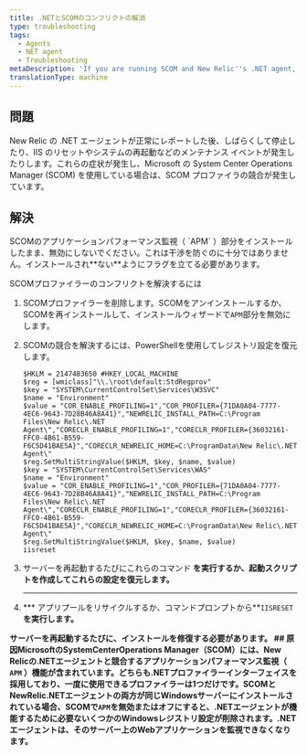 ```yaml
---
title: .NETとSCOMのコンフリクトの解消
type: troubleshooting
tags:
  - Agents
  - NET agent
  - Troubleshooting
metaDescription: 'If you are running SCOM and New Relic''s .NET agent, enable SCOM APM and repair the installation to resolve conflicts.'
translationType: machine
---
```


## 問題

New Relic の .NET エージェントが正常にレポートした後、しばらくして停止したり、IIS のリセットやシステムの再起動などのメンテナンス イベントが発生したりします。これらの症状が発生し、Microsoft の System Center Operations Manager (SCOM) を使用している場合は、SCOM プロファイラの競合が発生しています。

## 解決

<Callout variant="important">
  SCOMのアプリケーションパフォーマンス監視（ `APM` ）部分をインストールしたまま、無効にしないでください。これは干渉を防ぐのに十分ではありません。インストールされ**ない**ようにフラグを立てる必要があります。
</Callout>

SCOMプロファイラーのコンフリクトを解決するには

1. SCOMプロファイラーを削除します。SCOMをアンインストールするか、SCOMを再インストールして、インストールウィザードで`APM`部分を無効にします。

2. SCOMの競合を解決するには、PowerShellを使用してレジストリ設定を復元します。

   ```shell
   $HKLM = 2147483650 #HKEY_LOCAL_MACHINE
   $reg = [wmiclass]"\\.\root\default:StdRegprov"
   $key = "SYSTEM\CurrentControlSet\Services\W3SVC"
   $name = "Environment"
   $value = "COR_ENABLE_PROFILING=1","COR_PROFILER={71DA0A04-7777-4EC6-9643-7D28B46A8A41}","NEWRELIC_INSTALL_PATH=C:\Program Files\New Relic\.NET Agent\","CORECLR_ENABLE_PROFILING=1","CORECLR_PROFILER={36032161-FFC0-4B61-B559-F6C5D41BAE5A}","CORECLR_NEWRELIC_HOME=C:\ProgramData\New Relic\.NET Agent\"
   $reg.SetMultiStringValue($HKLM, $key, $name, $value)
   $key = "SYSTEM\CurrentControlSet\Services\WAS"
   $name = "Environment"
   $value = "COR_ENABLE_PROFILING=1","COR_PROFILER={71DA0A04-7777-4EC6-9643-7D28B46A8A41}","NEWRELIC_INSTALL_PATH=C:\Program Files\New Relic\.NET Agent\","CORECLR_ENABLE_PROFILING=1","CORECLR_PROFILER={36032161-FFC0-4B61-B559-F6C5D41BAE5A}","CORECLR_NEWRELIC_HOME=C:\ProgramData\New Relic\.NET Agent\"
   $reg.SetMultiStringValue($HKLM, $key, $name, $value)
   iisreset
   ```

3. サーバーを再起動するたびにこれらのコマンド **を実行するか、起動スクリプトを作成してこれらの設定を復元します。**

   ****

4. *** アプリプールをリサイクルするか、コマンドプロンプトから**`IISRESET`**を実行します。**

**<Callout variant="important">
  サーバーを再起動するたびに、インストールを修復する必要があります。
</Callout>## 原因MicrosoftのSystemCenterOperations Manager（SCOM）には、New Relicの.NETエージェントと競合するアプリケーションパフォーマンス監視（ `APM` ）機能が含まれています。どちらも.NETプロファイラーインターフェイスを採用しており、一度に使用できるプロファイラーは1つだけです。SCOMとNewRelic.NETエージェントの両方が同じWindowsサーバーにインストールされている場合、SCOMで`APM`を無効またはオフにすると、.NETエージェントが機能するために必要ないくつかのWindowsレジストリ設定が削除されます。.NETエージェントは、そのサーバー上のWebアプリケーションを監視できなくなります。**